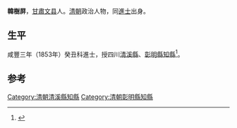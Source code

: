 {{Otheruses|other=名为韩树屏的其他人物|韩鼎晋}}

'''韓樹屏'''，[[甘肅|甘肅]][[文县|文县]]人。[[清朝|清朝]]政治人物，同[[進士|進士]]出身。

== 生平 ==
咸豐三年（1853年）癸丑科進士，授四川[[清溪縣|清溪縣]]、[[彰明縣|彰明縣]][[知縣|知縣]]<ref>{{cite news|author=谭昌吉|title=文县进士名录|url=http://www.mzb.com.cn/html/Home/report/401167-1.htm|accessdate=2013-08-20|newspaper=中国民族报社信息中心|deadurl=yes|archiveurl=https://web.archive.org/web/20141227074115/http://www.mzb.com.cn/html/Home/report/401167-1.htm|archivedate=2014-12-27}}</ref>。

==参考==
{{reflist}}

{{咸豐三年癸丑科殿試金榜}}

{{Authority control}}

{{DEFAULTSORT:Han韓}}
[[Category:清朝清溪縣知縣|Category:清朝清溪縣知縣]]
[[Category:清朝彰明縣知縣|Category:清朝彰明縣知縣]]


{{清朝人物小作品}}